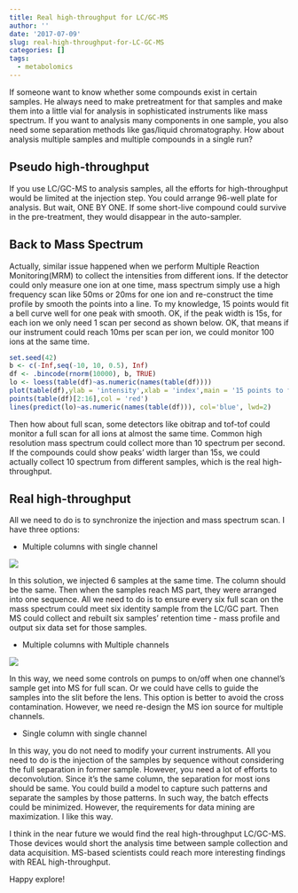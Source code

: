 ```yaml
---
title: Real high-throughput for LC/GC-MS
author: ''
date: '2017-07-09'
slug: real-high-throughput-for-LC-GC-MS
categories: []
tags:
  - metabolomics
---
```


If someone want to know whether some compounds exist in certain samples. He always need to make pretreatment for that samples and make them into a little vial for analysis in sophisticated instruments like mass spectrum. If you want to analysis many components in one sample, you also need some separation methods like gas/liquid chromatography. How about analysis multiple samples and multiple compounds in a single run? 

## Pseudo high-throughput

If you use LC/GC-MS to analysis samples, all the efforts for high-throughput would be limited at the injection step. You could arrange 96-well plate for analysis. But wait, ONE BY ONE. If some short-live compound could survive in the pre-treatment, they would disappear in the auto-sampler.

## Back to Mass Spectrum

Actually, similar issue happened when we perform Multiple Reaction Monitoring(MRM) to collect the intensities from different ions. If the detector could only measure one ion at one time, mass spectrum simply use a high frequency scan like 50ms or 20ms for one ion and re-construct the time profile by smooth the points into a line. To my knowledge, 15 points would fit a bell curve well for one peak with smooth. OK, if the peak width is 15s, for each ion we only need 1 scan per second as shown below. OK, that means if our instrument could reach 10ms per scan per ion, we could monitor 100 ions at the same time.

```r
set.seed(42)
b <- c(-Inf,seq(-10, 10, 0.5), Inf)
df <- .bincode(rnorm(10000), b, TRUE)
lo <- loess(table(df)~as.numeric(names(table(df))))
plot(table(df),ylab = 'intensity',xlab = 'index',main = '15 points to fit a curve with smooth')
points(table(df)[2:16],col = 'red')
lines(predict(lo)~as.numeric(names(table(df))), col='blue', lwd=2)
```

Then how about full scan, some detectors like obitrap and tof-tof could monitor a full scan for all ions at almost the same time. Common high resolution mass spectrum could collect more than 10 spectrum per second. If the compounds could show peaks' width larger than 15s, we could actually collect 10 spectrum from different samples, which is the real high-throughput.

## Real high-throughput

All we need to do is to synchronize the injection and mass spectrum scan. I have three options:

- Multiple columns with single channel

![](\images\htoption1.png)

In this solution, we injected 6 samples at the same time. The column should be the same. Then when the samples reach MS part, they were arranged into one sequence. All we need to do is to ensure every six full scan on the mass spectrum could meet six identity sample from the LC/GC part. Then MS could collect and rebuilt six samples' retention time - mass profile and output six data set for those samples.

- Multiple columns with Multiple channels

![](\images\htoption2.png)

In this way, we need some controls on pumps to on/off when one channel's sample get into MS for full scan. Or we could have cells to guide the samples into the slit before the lens. This option is better to avoid the cross contamination. However, we need re-design the MS ion source for multiple channels.

- Single column with single channel

In this way, you do not need to modify your current instruments. All you need to do is the injection of the samples by sequence without considering the full separation in former sample. However, you need a lot of efforts to deconvolution. Since it's the same column, the separation for most ions should be same. You could build a model to capture such patterns and separate the samples by those patterns. In such way, the batch effects could be minimized. However, the requirements for data mining are maximization. I like this way.

I think in the near future we would find the real high-throughput LC/GC-MS. Those devices would short the analysis time between sample collection and data acquisition. MS-based scientists could reach more interesting findings with REAL high-throughput.

Happy explore!